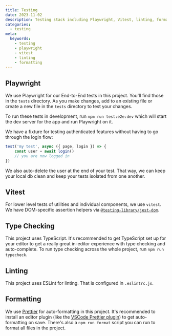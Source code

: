 ```yaml
---
title: Testing
date: 2023-11-02
description: Testing stack including Playwright, Vitest, linting, formatting.
categories:
  - testing
meta:
  keywords:
    - testing
    - playwright
    - vitest
    - linting 
    - formatting
---
```

## Playwright

We use Playwright for our End-to-End tests in this project. You'll find those in
the `tests` directory. As you make changes, add to an existing file or create a
new file in the `tests` directory to test your changes.

To run these tests in development, run `npm run test:e2e:dev` which will start
the dev server for the app and run Playwright on it.

We have a fixture for testing authenticated features without having to go
through the login flow:

```ts
test('my test', async ({ page, login }) => {
	const user = await login()
	// you are now logged in
})
```

We also auto-delete the user at the end of your test. That way, we can keep your
local db clean and keep your tests isolated from one another.

## Vitest

For lower level tests of utilities and individual components, we use `vitest`.
We have DOM-specific assertion helpers via
[`@testing-library/jest-dom`](https://testing-library.com/jest-dom).

## Type Checking

This project uses TypeScript. It's recommended to get TypeScript set up for your
editor to get a really great in-editor experience with type checking and
auto-complete. To run type checking across the whole project, run
`npm run typecheck`.

## Linting

This project uses ESLint for linting. That is configured in `.eslintrc.js`.

## Formatting

We use [Prettier](https://prettier.io/) for auto-formatting in this project.
It's recommended to install an editor plugin (like the
[VSCode Prettier plugin](https://marketplace.visualstudio.com/items?itemName=esbenp.prettier-vscode))
to get auto-formatting on save. There's also a `npm run format` script you can
run to format all files in the project.

